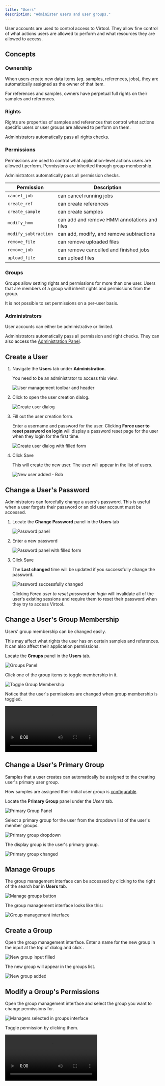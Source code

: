 ```yaml
---
title: "Users"
description: "Administer users and user groups."
---
```


User accounts are used to control access to Virtool. They allow fine control of what
actions users are allowed to perform and what resources they are allowed to access.

## Concepts

### Ownership

When users create new data items (_eg_. samples, references, jobs), they are automatically
assigned as the owner of that item.

For references and samples, owners have perpetual full rights on their samples and
references.

### Rights

Rights are properties of samples and references that control what actions specific users
or user groups are allowed to
perform on them.

Administrators automatically pass all rights checks.

### Permissions

Permissions are used to control what application-level actions users are allowed t
perform. Permissions are inherited through group membership.

Administrators automatically pass all permission checks.

| Permission           | Description                                  |
| -------------------- | -------------------------------------------- |
| `cancel_job`         | can cancel running jobs                      |
| `create_ref`         | can create references                        |
| `create_sample`      | can create samples                           |
| `modify_hmm`         | can add and remove HMM annotations and files |
| `modify_subtraction` | can add, modify, and remove subtractions     |
| `remove_file`        | can remove uploaded files                    |
| `remove_job`         | can remove cancelled and finished jobs       |
| `upload_file`        | can upload files                             |

### Groups

Groups allow setting rights and permissions for more than one user. Users that are
members of a group will inherit rights and permissions from the group.

It is not possible to set permissions on a per-user basis.

### Administrators

User accounts can either be administrative or limited.

Administrators automatically pass all permission and right checks. They can also access
the [Administration Panel](/docs/manual/guide/administration).

## Create a User

1. Navigate the **Users** tab under **Administration**.

   You need to be an administrator to access this view.

   ![User management toolbar and header](./toolbar.png?url)

2. Click <DummyButton icon="user-plus" /> to open the user creation dialog.

   ![Create user dialog](./create.png?url)

3. Fill out the user creation form.

   Enter a username and password for the user. Clicking **Force user to reset password on
   login** will display a password reset page for the user when they login for the first
   time.

   ![Create user dialog with filled form](./create_filled.png?url)

4. Click <DummyButton icon="save">Save</DummyButton>

   This will create the new user. The user will appear in the list of users.

   ![New user added - Bob](./bob_added.png?url)

## Change a User's Password

Administrators can forcefully change a users's password. This is useful when a user
forgets their password or an old user account must be accessed.

1. Locate the **Change Password** panel in the **Users** tab

   ![Password panel](./password.png?url)

2. Enter a new password

   ![Password panel with filled form](./password_filled.png?url)

3. Click <DummyButton icon="save">Save</DummyButton>

   The **Last changed** time will be updated if you successfully change the password.

   ![Password successfully changed](./password_after.png?url)

   Clicking _Force user to reset password on login_ will invalidate all of the user's
   existing sessions and require them to reset their password when they try to access
   Virtool.

## Change a User's Group Membership

Users' group membership can be changed easily.

This may affect what rights the user has on certain samples and references. It can also
affect their application permissions.

Locate the **Groups** panel in the **Users** tab.

![Groups Panel](./groups.png?url)

Click one of the group items to toggle membership in it.

![Toggle Group Membership](./toggle_group.png?url)

Notice that the user's permissions are changed when group membership is toggled.

<video
  src="./toggle_group.mp4"
  alt="Toggle a user's membership in a group."
  autoplay
/>

## Change a User's Primary Group

Samples that a user creates can automatically be assigned to the creating user's primary
user group.

How samples are assigned their initial user group is [configurable](/docs/manual/guide/samples/#settings).

Locate the **Primary Group** panel under the _Users_ tab.

![Primary Group Panel](./primary_group.png?url)

Select a primary group for the user from the dropdown list of the user's member groups.

![Primary group dropdown](./primary_group_focus.png?url)

The display group is the user's primary group.

![Primary group changed](./primary_group_done.png?url)

## Manage Groups

The group management interface can be accessed by clicking <DummyButton color="grey" icon="users" /> to the
right of the search bar in **Users** tab.

![Manage groups button](./groups_button.png?url)

The group management interface looks like this:

![Group management interface](./groups_management.png?url)

## Create a Group

Open the group management interface. Enter a name for the new group in the input at the
top of dialog and click <DummyButton color="blue" icon="plus-square" />.

![New group input filled](./groups_add_filled.png?url)

The new group will appear in the groups list.

![New group added](./groups_added.png?url)

## Modify a Group's Permissions

Open the group management interface and select the group you want to change permissions
for.

![Managers selected in groups interface](./groups_selected.png?url)

Toggle permission by clicking them.

<video src="./groups_permissions.mp4" alt="Toggling a permission." autoplay />

Users added to the **Managers** group will inherit the toggled permissions.

<video
  src="./groups_permissions_demo.mp4"
  alt="Group permissions demonstration."
  autoplay
/>

## Remove a Group

Open the group management interface and select the group you want to remove.

![Managers selected in groups interface](./groups_selected.png?url)

Click <DummyButton color="red" icon="trash">Remove Group</DummyButton> to
remove the group.

![Managers removed](./groups_management.png?url)
